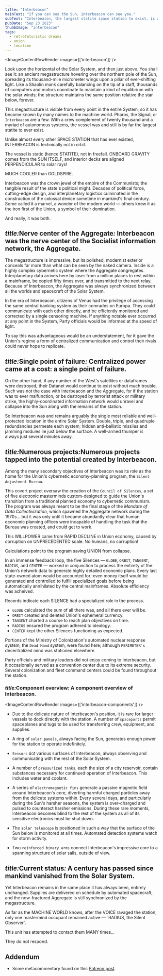 ```yaml
---
title: "Interbeacon"
mainText: "If you can see the Sun, Interbeacon can see you."
subText: "Interbeacon, the largest statite space station to exist, is a technological wonder, a palace of secrets, and weapon of imperial domination. It is the nerve center of the Union interplanetary information network, the Aggregate."
pubDate: "Sep 23 2023"
thumbImage: "interbeacon"
tags:
  - retrofuturistic dreams
  - union
  - location
---
```



<ImageContentRowRender 
  images={['interbeacon']}
/>

Look upon the horizontal of the Solar System, and then just above. You shall see it: an ancient megastructure hovering over the northern pole of the Sun, spreading its thousand-mile micrometer wings upon a pillar of ever-shifting light. Like a Shaolin monk carefully balancing on the tip of a staff, thousands of computers and motors coordinate to maintain a kind of equilibrium with the solar winds; the structure maintains the same position relative the star below, forever.

This megastructure is visible from every point in the entire System, so it has become known by many names to the machine world. Pharos, the Signal, or `Interbeacon` are a few. With a crew complement of twenty thousand and a myriad of autonomous systems, the vessel was and still is by far the largest statite to ever exist.

  <QuoteContentRowRender author={AuthorUniserve}>
Unlike almost every other SPACE STATION that has ever existed, INTERBEACON is technically not in orbit. 

The vessel is static (hence STATITE), not in freefall. ONBOARD GRAVITY comes from the SUN ITSELF, and interior decks are aligned PERPENDICULAR to solar rays!

MUCH COOLER than GOLDSPIRE.
</QuoteContentRowRender>

Interbeacon was the crown jewel of the empire of the Communists; the tangible result of the state's political might. Decades of political force, cutting-edge design, and interplanetary logistics culminated in the construction of the colossal device sometime in mankind's final century. Some called it a marvel, a wonder of the modern world — others knew it as the iron first of the Union, a symbol of their domination.

And really, it was both.

## <span class="short"><i>title:</i>Nerve center of the Aggregate<i>:</i></span> Interbeacon was the nerve center of the Socialist information network, the Aggregate.

The megastructure is impressive, but its polished, modernist exterior conceals far more than what can be seen by the naked camera. Inside is a highly complex cybernetic system where the Aggregate congregates. Interplanetary data arrives here by laser from a million places to rest within a mainframe, be copied fifty times over, and transmitted to the next relay. Because of Interbeacon, the Aggregate was always synchronized between all the worlds and spacecraft of the Solar System.

In the era of Interbeacon, citizens of Venus had the privilege of accessing the same central banking system as their comrades on Europa. They could communicate with each other directly, and be efficiently monitored and corrected by a single censoring machine. If anything notable ever occurred at any point in the System, Party officials would be informed at the speed of light.

To say this was advantageous would be an understatement, for it gave the Union's regime a form of centralized communication and control their rivals could never hope to replicate.

## <span class="short"><i>title:</i>Single point of failure<i>:</i></span> Centralized power came at a cost: a single point of failure.

On the other hand, if any number of the West's satellites or dataframes were destroyed, their Datanet would continue to exist without much trouble. Such was not the case with Interbeacon and the Aggregate, for if the station was to ever malfunction, or be destroyed by terrorist attack or military strike, the highly-coordinated information network would unravel and collapse into the Sun along with the remains of the station. 

So Interbeacon was and remains arguably the single most reliable and well-protected location in the entire Solar System. Double, triple, and quadruple redundancies permeate each system; hidden anti-ballistic missiles and jamming modules lie just below the surface. A well-armed thumper is always just several minutes away.

## <span class="short"><i>title:</i>Numerous projects<i>:</i></span>Numerous projects tapped into the potential created by Interbeacon.

Among the many secondary objectives of Interbeacon was its role as the home for the Union's cybernetic economy-planning program, the `Silent Adjustment Bureau`. 

This covert project oversaw the creation of the `Council of Silences`, a set of five electronic masterminds custom-designed to guide the Union's transition from a traditional planned economy to cybernetic communism. The program was always meant to be the final stage of the *Mandate of Data Collectivization*, which spawned the Aggregate network during the 1970s... but it was only until it became abundantly clear that human economic planning offices were incapable of handling the task that the Bureau was created, and could get to work.

<QuoteContentRowRender author={AuthorUniserve}>
This WILLPOWER came from RAPID DECLINE in Union economy, caused by corruption on UNPRECEDENTED scale. No humans, no corruption!

Calculations point to the program saving UNION from collapse.
</QuoteContentRowRender>

In an immense feedback loop, the five Silences — `GLOBE`, `ORBIT`, `TANGENT`, `RADIUS`, and `CENTER` — worked in conjunction to process the entirety of the Union’s network data to generate highly detailed economic plans. Every last state-owned atom would be accounted for; even money itself would be generated and controlled to fulfill specialized goals before being automatically annihilated by the central mainframes. Absolute efficiency was acheived.

  <QuoteContentRowRender author={AuthorUniserve}>
Records indicate each SILENCE had a specialized role in the process.

- `GLOBE` calculated the sum of all there was, and all there ever will be.
- `ORBIT` created and deleted Union's ephemeral currency.
- `TANGENT` charted a course to reach plan objectives on time.
- `RADIUS` ensured the program adhered to ideology.
- `CENTER` kept the other Silences functioning as expected.
</QuoteContentRowRender>

Portions of the Ministry of Colonization's automated nuclear response system, the `Dead Hand` system, were found here; although `PERIMETER's` decentralized mind was stationed elsewhere.

Party officials and military leaders did not enjoy coming to Interbeacon, but it occasionally served as a convention center due to its extreme security. Several colonization and fleet command centers could be found throughout the station.

### <span class="short"><i>title:</i>Component overview<i>:</i></span> A component overview of Interbeacon.

<ImageContentRowRender 
  images={['interbeacon-components']}
/>

- Due to the delicate nature of Interbeacon's position, it is rare for larger vessels to dock directly with the station. A number of `spaceports` permit spaceplanes and tugs to be used for transferring crew, equipment, and supplies. 

- A ring of `solar panels`, always facing the Sun, generates enough power for the station to operate indefinitely.

- `Sensors` dot various surfaces of Interbeacon, always observing and communicating with the rest of the Solar System.

- A number of `pressurized tanks`, each the size of a city reservoir, contain substances necessary for continued operation of Interbeacon. This includes water and coolant.

- A series of `electromagnetic fins` generate a passive magnetic field around Interbeacon's core, diverting harmful charged particles away from the delicate systems within. Every several days, and particularly during the Sun's harsher seasons, the system is over-charged and pulsed to counteract harsher emissions. During these rare moments, Interbeacon becomes blind to the rest of the system as all of its sensitive electronics must be shut down.

- The `solar telescope` is positioned in such a way that the surface of the Sun below is monitored at all times. Automated detection systems watch for storm activity.

- Two `reinforced binary arms` connect Interbeacon's impressive core to a spanning structure of solar sails, outside of view.

## <span class="short"><i>title:</i>Current status<i>:</i></span> A century has passed since mankind vanished from the Solar System.
 
Yet Interbeacon remains in the same place it has always been, entirely unchanged. Supplies are delivered on schedule by automated spacecraft, and the now-fractured Aggregate is still synchronized by the megastructure.

  <QuoteContentRowRender author={AuthorUniserve}>
As far as the MACHINE WORLD knows, after the VOICE ravaged the station, only one mastermind occupant remained active — `RADIUS, the Silent Observer`.

This unit has attempted to contact them MANY times...

They do not respond.
</QuoteContentRowRender>

## Addendum

- Some metacommentary found on this [Patreon post](https://www.patreon.com/posts/if-you-can-see-89720052).